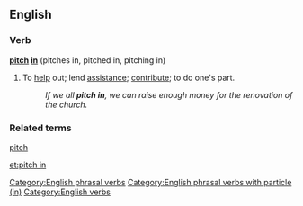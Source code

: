 ==English==

===Verb===
'''[[pitch]] [[in]]''' (pitches in, pitched in, pitching in)

# {{idiomatic}} To [[help]] out; lend [[assistance]]; [[contribute]]; to do one's part.
#: ''If we all '''pitch in''', we can raise enough money for the renovation of the church.''

===Related terms===
[[pitch]]
[[Category:English phrasal verbs]]
[[Category:English phrasal verbs with particle (in)]]
[[Category:English verbs]]

[[et:pitch in]]